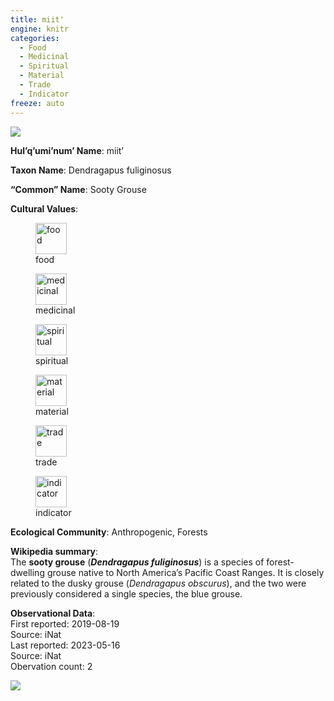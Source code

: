 ```yaml
---
title: miit'
engine: knitr
categories:
  - Food
  - Medicinal
  - Spiritual
  - Material
  - Trade
  - Indicator
freeze: auto
---
```

![](https://inaturalist-open-data.s3.amazonaws.com/photos/210776245/medium.jpg){fig-alt="miit' - Sooty Grouse"}

**Hul'q'umi'num' Name**: miit'



**Taxon Name**: Dendragapus fuliginosus

**"Common" Name**: Sooty Grouse

**Cultural Values**:  

::: {layout-nrow=1 style="width:60%"}
![food](/files/food.svg){width=50px}

![medicinal](/files/medicinal.svg){width=50px}

![spiritual](/files/spiritual.svg){width=50px}

![material](/files/material.svg){width=50px}

![trade](/files/trade.svg){width=50px}

![indicator](/files/indicator.svg){width=50px}
:::

**Ecological Community**: Anthropogenic, Forests

**Wikipedia summary**:  
The <b>sooty grouse</b> (<i><b>Dendragapus fuliginosus</b></i>) is a species of forest-dwelling grouse native to North America's Pacific Coast Ranges. It is closely related to the dusky grouse (<i>Dendragapus obscurus</i>), and the two were previously considered a single species, the blue grouse.</p>




**Observational Data**:   
First reported: 2019-08-19  
Source: iNat  
Last reported: 2023-05-16  
Source: iNat  
Obervation count: 2

![](community_dist.png)
